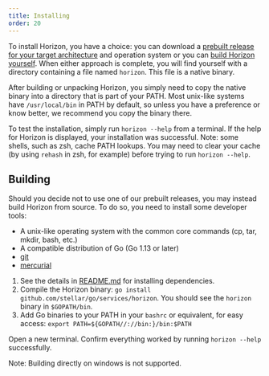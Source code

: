 ```yaml
---
title: Installing
order: 20
---
```



To install Horizon, you have a choice: you can download a [prebuilt release for your target architecture](https://github.com/stellar/go/releases) and operation system or you can [build Horizon yourself](#Building). When either approach is complete, you will find yourself with a directory containing a file named `horizon`. This file is a native binary.

After building or unpacking Horizon, you simply need to copy the native binary into a directory that is part of your PATH. Most unix-like systems have `/usr/local/bin` in PATH by default, so unless you have a preference or know better, we recommend you copy the binary there.

To test the installation, simply run `horizon --help` from a terminal. If the help for Horizon is displayed, your installation was successful. Note: some shells, such as zsh, cache PATH lookups. You may need to clear your cache (by using `rehash` in zsh, for example) before trying to run `horizon --help`.

## Building

Should you decide not to use one of our prebuilt releases, you may instead build Horizon from source. To do so, you need to install some developer tools:

- A unix-like operating system with the common core commands (cp, tar, mkdir, bash, etc.)
- A compatible distribution of Go (Go 1.13 or later)
- [git](https://git-scm.com/)
- [mercurial](https://www.mercurial-scm.org/)

1. See the details in [README.md](../../../../README.md#dependencies) for installing dependencies.
2. Compile the Horizon binary: `go install github.com/stellar/go/services/horizon`. You should see the `horizon` binary in `$GOPATH/bin`.
3. Add Go binaries to your PATH in your `bashrc` or equivalent, for easy access: `export PATH=${GOPATH//://bin:}/bin:$PATH`

Open a new terminal. Confirm everything worked by running `horizon --help` successfully.

Note: Building directly on windows is not supported.
